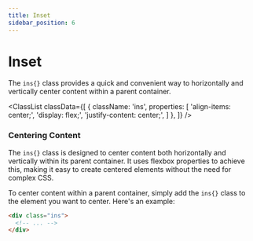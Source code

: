 ```yaml
---
title: Inset
sidebar_position: 6
---
```



# Inset 

The `ins{}` class provides a quick and convenient way to horizontally and vertically center content within a parent container.

<ClassList
  classData={[
    {
      className: 'ins',
      properties: [
        'align-items: center;',
        'display: flex;',
        'justify-content: center;',
      ]
    },
  ]}
/>

### Centering Content

The `ins{}` class is designed to center content both horizontally and vertically within its parent container. It uses flexbox properties to achieve this, making it easy to create centered elements without the need for complex CSS.

To center content within a parent container, simply add the `ins{}` class to the element you want to center. Here's an example:

```html
<div class="ins">
  <!-- ... -->
</div>
```
